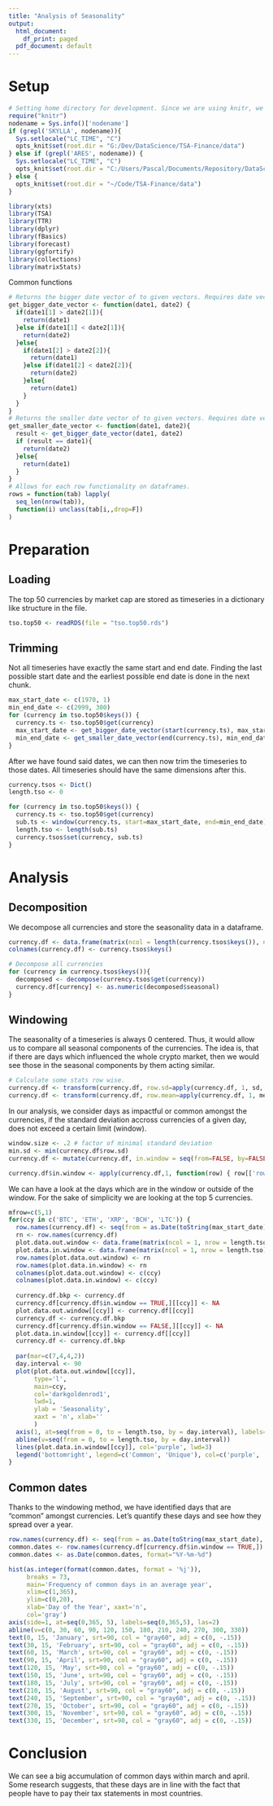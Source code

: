 ```yaml
---
title: "Analysis of Seasonality"
output:
  html_document:
    df_print: paged
  pdf_document: default
---
```


# Setup
```r
# Setting home directory for development. Since we are using knitr, we have to do things differently.
require("knitr")
nodename = Sys.info()['nodename']
if (grepl('SKYLLA', nodename)){
  Sys.setlocale("LC_TIME", "C")
  opts_knit$set(root.dir = "G:/Dev/DataScience/TSA-Finance/data")
} else if (grepl('ARES', nodename)) {
  Sys.setlocale("LC_TIME", "C")
  opts_knit$set(root.dir = "C:/Users/Pascal/Documents/Repository/DataScience/TSA-Finance/data")
} else {
  opts_knit$set(root.dir = "~/Code/TSA-Finance/data")
}
```
```r
library(xts)
library(TSA)
library(TTR)
library(dplyr)
library(fBasics)
library(forecast)
library(ggfortify)
library(collections)
library(matrixStats)
```

Common functions
```r
# Returns the bigger date vector of to given vectors. Requires date vector in format %Y %j.
get_bigger_date_vector <- function(date1, date2) {
  if(date1[1] > date2[1]){
    return(date1)
  }else if(date1[1] < date2[1]){
    return(date2)
  }else{
    if(date1[2] > date2[2]){
      return(date1)
    }else if(date1[2] < date2[2]){
      return(date2)
    }else{
      return(date1)
    }
  }
}
# Returns the smaller date vector of to given vectors. Requires date vector in format %Y %j.
get_smaller_date_vector <- function(date1, date2){
  result <- get_bigger_date_vector(date1, date2)
  if (result == date1){
    return(date2)
  }else{
    return(date1)
  }
}
# Allows for each row functionality on dataframes.
rows = function(tab) lapply(
  seq_len(nrow(tab)),
  function(i) unclass(tab[i,,drop=F])
)
```

# Preparation
## Loading
The top 50 currencies by market cap are stored as timeseries in a dictionary like structure in the file.
```r
tso.top50 <- readRDS(file = "tso.top50.rds")
```

## Trimming
Not all timeseries have exactly the same start and end date. Finding the last possible start date and the earliest possible end date is done in the next chunk.
```r
max_start_date <- c(1970, 1)
min_end_date <- c(2999, 300)
for (currency in tso.top50$keys()) {
  currency.ts <- tso.top50$get(currency)
  max_start_date <- get_bigger_date_vector(start(currency.ts), max_start_date)
  min_end_date <- get_smaller_date_vector(end(currency.ts), min_end_date)
}
```

After we have found said dates, we can then now trim the timeseries to those dates. All timeseries should have the same dimensions after this.
```r
currency.tsos <- Dict()
length.tso <- 0

for (currency in tso.top50$keys()) {
  currency.ts <- tso.top50$get(currency)
  sub.ts <- window(currency.ts, start=max_start_date, end=min_end_date)
  length.tso <- length(sub.ts)
  currency.tsos$set(currency, sub.ts)
}
```

# Analysis
## Decomposition

We decompose all currencies and store the seasonality data in a dataframe.
```r
currency.df <- data.frame(matrix(ncol = length(currency.tsos$keys()), nrow = length.tso))
colnames(currency.df) <- currency.tsos$keys()

# Decompose all currencies
for (currency in currency.tsos$keys()){
  decomposed <- decompose(currency.tsos$get(currency))
  currency.df[currency] <- as.numeric(decomposed$seasonal)
}

```

## Windowing
The seasonality of a timeseries is always 0 centered. Thus, it would allow us to compare all seasonal components of the currencies. The idea is, that if there are days which influenced the whole crypto market, then we would see those in the seasonal components by them acting similar.
```r
# Calculate some stats row wise.
currency.df <- transform(currency.df, row.sd=apply(currency.df, 1, sd, na.rm=TRUE))
currency.df <- transform(currency.df, row.mean=apply(currency.df, 1, mean, na.rm=TRUE))
```

In our analysis, we consider days as impactful or common amongst the currencies, if the standard deviation accross currencies of a given day, does not exceed a certain limit (window). 
```r
window.size <- .2 # factor of minimal standard deviation
min.sd <- min(currency.df$row.sd)
currency.df <- mutate(currency.df, in.window = seq(from=FALSE, by=FALSE,length.out =  length.tso))

currency.df$in.window <- apply(currency.df,1, function(row) { row[['row.sd']] <= min.sd * (1 + window.size)} )

```

We can have a look at the days which are in the window or outside of the window. For the sake of simplicity we are looking at the top 5 currencies.
```r
mfrow=c(5,1)
for(ccy in c('BTC', 'ETH', 'XRP', 'BCH', 'LTC')) {
  row.names(currency.df) <- seq(from = as.Date(toString(max_start_date), '%Y, %j'), by = "day", length.out = length.tso)
  rn <- row.names(currency.df)
  plot.data.out.window <- data.frame(matrix(ncol = 1, nrow = length.tso))
  plot.data.in.window <- data.frame(matrix(ncol = 1, nrow = length.tso))
  row.names(plot.data.out.window) <- rn
  row.names(plot.data.in.window) <- rn
  colnames(plot.data.out.window) <- c(ccy)
  colnames(plot.data.in.window) <- c(ccy)
  
  currency.df.bkp <- currency.df
  currency.df[currency.df$in.window == TRUE,][[ccy]] <- NA
  plot.data.out.window[[ccy]] <- currency.df[[ccy]]
  currency.df <- currency.df.bkp
  currency.df[currency.df$in.window == FALSE,][[ccy]] <- NA
  plot.data.in.window[[ccy]] <- currency.df[[ccy]]
  currency.df <- currency.df.bkp
  
  par(mar=c(7,4,4,2))
  day.interval <- 90
  plot(plot.data.out.window[[ccy]],
       type='l',
       main=ccy,
       col='darkgoldenrod1',
       lwd=1,
       ylab = 'Seasonality',
       xaxt = 'n', xlab=''
       )
  axis(1, at=seq(from = 0, to = length.tso, by = day.interval), labels=rn[seq(1,length(rn), day.interval)], las=2)
  abline(v=seq(from = 0, to = length.tso, by = day.interval))
  lines(plot.data.in.window[[ccy]], col='purple', lwd=3)
  legend('bottomright', legend=c('Common', 'Unique'), col=c('purple', 'darkgoldenrod1'), lty=1)
}
```

## Common dates
Thanks to the windowing method, we have identified days that are "common" amongst currencies. Let's quantify these days and see how they spread over a year.
```r
row.names(currency.df) <- seq(from = as.Date(toString(max_start_date), '%Y, %j'), by = "day", length.out = length.tso)
common.dates <- row.names(currency.df[currency.df$in.window == TRUE,])
common.dates <- as.Date(common.dates, format="%Y-%m-%d")

hist(as.integer(format(common.dates, format = '%j')), 
     breaks = 73,
     main='Frequency of common days in an average year',
     xlim=c(1,365),
     ylim=c(0,20),
     xlab='Day of the Year', xaxt='n',
     col='gray')
axis(side=1, at=seq(0,365, 5), labels=seq(0,365,5), las=2)
abline(v=c(0, 30, 60, 90, 120, 150, 180, 210, 240, 270, 300, 330))
text(0, 15, 'January', srt=90, col = "gray60", adj = c(0, -.15))
text(30, 15, 'February', srt=90, col = "gray60", adj = c(0, -.15))
text(60, 15, 'March', srt=90, col = "gray60", adj = c(0, -.15))
text(90, 15, 'April', srt=90, col = "gray60", adj = c(0, -.15))
text(120, 15, 'May', srt=90, col = "gray60", adj = c(0, -.15))
text(150, 15, 'June', srt=90, col = "gray60", adj = c(0, -.15))
text(180, 15, 'July', srt=90, col = "gray60", adj = c(0, -.15))
text(210, 15, 'August', srt=90, col = "gray60", adj = c(0, -.15))
text(240, 15, 'September', srt=90, col = "gray60", adj = c(0, -.15))
text(270, 15, 'October', srt=90, col = "gray60", adj = c(0, -.15))
text(300, 15, 'November', srt=90, col = "gray60", adj = c(0, -.15))
text(330, 15, 'December', srt=90, col = "gray60", adj = c(0, -.15))
```

# Conclusion
We can see a big accumulation of common days within march and april. Some research suggests, that these days are in line with the fact that people have to pay their tax statements in most countries.